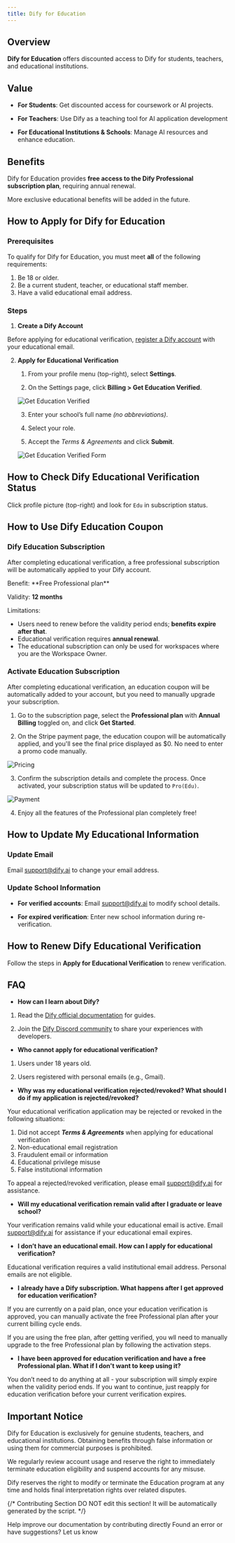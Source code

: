 ```yaml
---
title: Dify for Education
---
```


## Overview

**Dify for Education** offers discounted access to Dify for students, teachers, and educational institutions.

## Value

- **For Students**: Get discounted access for coursework or AI projects.

- **For Teachers**: Use Dify as a teaching tool for AI application development

- **For Educational Institutions & Schools**: Manage AI resources and enhance education.

## Benefits

Dify for Education provides **free access to the Dify Professional subscription plan**, requiring annual renewal.

<Info>
More exclusive educational benefits will be added in the future.
</Info>

## How to Apply for Dify for Education

### Prerequisites

To qualify for Dify for Education, you must meet **all** of the following requirements:

1. Be 18 or older.
2. Be a current student, teacher, or educational staff member.
3. Have a valid educational email address.

### Steps

1. **Create a Dify Account**

Before applying for educational verification, [register a Dify account](https://cloud.dify.ai/signin) with your educational email.

2. **Apply for Educational Verification**

   1. From your profile menu (top-right), select **Settings**.

   2. On the Settings page, click **Billing > Get Education Verified**.

   ![Get Education Verified](https://assets-docs.dify.ai/2025/03/662ee0255a499ab4184fd617e0f5767d.png)

   3. Enter your school’s full name *(no abbreviations)*.

   4. Select your role.

   5. Accept the *Terms & Agreements* and click **Submit**.

   ![Get Education Verified Form](https://assets-docs.dify.ai/2025/05/fd3ea7c1846c17bd753d84bcc2fea72b.png)

## How to Check Dify Educational Verification Status

Click profile picture (top-right) and look for `Edu` in subscription status.

## How to Use Dify Education Coupon

### Dify Education Subscription

After completing educational verification, a free professional subscription will be automatically applied to your Dify account.

<Info>
Benefit: **Free Professional plan**

Validity: **12 months**

Limitations:
- Users need to renew before the validity period ends; **benefits expire after that**.
- Educational verification requires **annual renewal**.
- The educational subscription can only be used for workspaces where you are the Workspace Owner.
</Info>

### Activate Education Subscription

After completing educational verification, an education coupon will be automatically added to your account, but you need to manually upgrade your subscription.

1. Go to the subscription page, select the **Professional plan** with **Annual Billing** toggled on, and click **Get Started**.

2. On the Stripe payment page, the education coupon will be automatically applied, and you'll see the final price displayed as $0. No need to enter a promo code manually.

![Pricing](https://assets-docs.dify.ai/2025/05/574d95416f57fba457259c3db2ae947d.png)

3. Confirm the subscription details and complete the process. Once activated, your subscription status will be updated to `Pro(Edu)`.

![Payment](https://assets-docs.dify.ai/2025/05/c2c6afeb44b4bd0ce7f1eccc1292e08b.png)

4. Enjoy all the features of the Professional plan completely free!

## How to Update My Educational Information

### Update Email

Email [support@dify.ai](mailto:support@dify.ai) to change your email address.

### Update School Information

- **For verified accounts**: Email [support@dify.ai](mailto:support@dify.ai) to modify school details.

- **For expired verification**: Enter new school information during re-verification.

## How to Renew Dify Educational Verification

Follow the steps in **Apply for Educational Verification** to renew verification.

## FAQ

- **How can I learn about Dify?**

1. Read the [Dify official documentation](https://docs.dify.ai/) for guides.
   
2. Join the [Dify Discord community](https://discord.com/invite/FngNHpbcY7) to share your experiences with developers.

- **Who cannot apply for educational verification?**

1. Users under 18 years old.

2. Users registered with personal emails (e.g., Gmail).

- **Why was my educational verification rejected/revoked? What should I do if my application is rejected/revoked?**

Your educational verification application may be rejected or revoked in the following situations:

1. Did not accept ***Terms & Agreements*** when applying for educational verification
2. Non-educational email registration
3. Fraudulent email or information
4. Educational privilege misuse
5. False institutional information

To appeal a rejected/revoked verification, please email [support@dify.ai](mailto:support@dify.ai) for assistance.

- **Will my educational verification remain valid after I graduate or leave school?**

Your verification remains valid while your educational email is active. Email [support@dify.ai](mailto:support@dify.ai) for assistance if your educational email expires.

- **I don’t have an educational email. How can I apply for educational verification?**

Educational verification requires a valid institutional email address. Personal emails are not eligible.

- **I already have a Dify subscription. What happens after I get approved for education verification?**

If you are currently on a paid plan, once your education verification is approved, you can manually activate the free Professional plan after your current billing cycle ends.

If you are using the free plan, after getting verified, you wll need to manually upgrade to the free Professional plan by following the activation steps.

- **I have been approved for education verification and have a free Professional plan. What if I don't want to keep using it?**

You don’t need to do anything at all - your subscription will simply expire when the validity period ends. If you want to continue, just reapply for education verification before your current verification expires.

## Important Notice

Dify for Education is exclusively for genuine students, teachers, and educational institutions. Obtaining benefits through false information or using them for commercial purposes is prohibited.

We regularly review account usage and reserve the right to immediately terminate education eligibility and suspend accounts for any misuse.

Dify reserves the right to modify or terminate the Education program at any time and holds final interpretation rights over related disputes.

{/*
Contributing Section
DO NOT edit this section!
It will be automatically generated by the script.
*/}

<CardGroup cols="2">
    <Card
        title="Edit this page"
        icon="pen-to-square"
        href="https://github.com/langgenius/dify-docs-mintlify/edit/main/en/getting-started/dify-for-education.mdx"
    >
        Help improve our documentation by contributing directly
    </Card>
    <Card
        title="Report an issue"
        icon="github"
        href="https://github.com/langgenius/dify-docs-mintlify/issues/new?title=Documentation%20Issue%3A%20for-educat&body=%23%23%20Issue%20Description%0A%3C%21--%20Please%20briefly%20describe%20the%20issue%20you%20found%20--%3E%0A%0A%23%23%20Page%20Link%0Ahttps%3A%2F%2Fgithub.com%2Flanggenius%2Fdify-docs-mintlify%2Fblob%2Fmain%2Fen/getting-started%2Fdify-for-education.mdx%0A%0A%23%23%20Suggested%20Changes%0A%3C%21--%20If%20you%20have%20specific%20suggestions%20for%20changes%2C%20please%20describe%20them%20here%20--%3E%0A%0A%3C%21--%20Thank%20you%20for%20helping%20improve%20our%20documentation%21%20--%3E"
    >
        Found an error or have suggestions? Let us know
    </Card>
</CardGroup>
